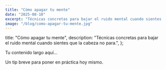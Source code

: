 ```yaml
---
title: "Cómo apagar tu mente"
date: "2025-08-10"
excerpt: "Técnicas concretas para bajar el ruido mental cuando sientes que la cabeza no para."
image: "/blog/como-apagar-tu-mente.jpg"
---
```


  title: "Cómo apagar tu mente",
  description:
    "Técnicas concretas para bajar el ruido mental cuando sientes que la cabeza no para.",
};


<PostHero src="/blog/como-apagar-tu-mente.jpg" alt="Portada del artículo" />

Tu contenido largo aquí…

<Callout type="info">
  Un tip breve para poner en práctica hoy mismo.
</Callout>
